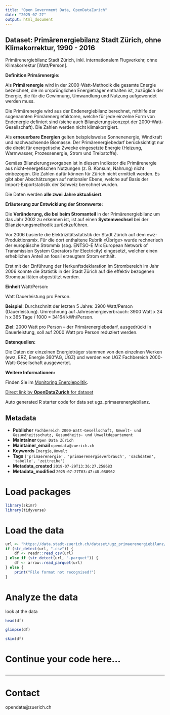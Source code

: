 ```yaml
---
title: "Open Government Data, OpenDataZurich"
date: "2025-07-27"
output: html_document
---
```


## Dataset: Primärenergiebilanz Stadt Zürich, ohne Klimakorrektur, 1990 - 2016


Primärenergiebilanz Stadt Zürich, inkl. internationalem Flugverkehr, ohne Klimakorrektur [Watt/Person].


**Definition Primärenergie:**


Als **Primärenergie** wird in der 2000-Watt-Methodik die gesamte Energie bezeichnet, die im ursprünglichen Energieträger enthalten ist, zuzüglich der Energie, die für die Gewinnung, Umwandlung und Nutzung aufgewendet werden muss.

Die Primärenergie wird aus der Endenergiebilanz berechnet, mithilfe der sogenannten Primärenergiefaktoren, welche für jede einzelne Form von Endenergie definiert sind (siehe auch Bilanzierungskonzept der 2000-Watt-Gesellschaft). Die Zahlen werden nicht klimakorrigiert.

Als **erneuerbare Energien** gelten beispielsweise Sonnenenergie, Windkraft und nachwachsende Biomasse. Der Primärenergiebedarf berücksichtigt nur die direkt für energetische Zwecke eingesetzte Energie (Heizung, Warmwasser, Prozessenergie, Strom und Treibstoffe).

Gemäss Bilanzierungsvorgaben ist in diesem Indikator die Primärenergie aus nicht-energetischen Nutzungen (z. B. Konsum, Nahrung) nicht einbezogen. Die Zahlen dafür können für Zürich nicht ermittelt werden. Es gibt aber Abschätzungen auf nationaler Ebene, welche auf Basis der Import-Exportstatistik der Schweiz berechnet wurden.

Die Daten werden **alle zwei Jahre aktualisiert**.


[]()

**Erläuterung zur Entwicklung der Stromwerte:**


Die **Veränderung, die bei beim Stromanteil** in der Primärenergiebilanz um das Jahr 2002 zu erkennen ist, ist auf einen **Systemwechsel** bei der Bilanzierungsmethodik zurückzuführen. 

Vor 2006 basierte die Elektrizitätsstatistik der Stadt Zürich auf dem ewz-Produktionsmix. Für die dort enthaltene Rubrik «Übrige» wurde rechnerisch der europäische Strommix (sog. ENTSO-E Mix European Network of Transmission System Operators for Electricity) eingesetzt, welcher einen erheblichen Anteil an fossil erzeugtem Strom enthält.

Erst mit der Einführung der Herkunftsdeklaration im Strombereich im Jahr 2006 konnte die Statistik in der Stadt Zürich auf die effektiv bezogenen Stromqualitäten abgestützt werden. 


[]()

**Einheit **Watt/Person**:**


Watt Dauerleistung pro Person. 

**Beispiel**: Durchschnitt der letzten 5 Jahre: 3900 Watt/Person (Dauerleistung).  Umrechnung auf Jahresenergieverbrauch: 3900 Watt x 24 h x 365 Tage / 1000 = 34164 kWh/Person.

**Ziel**: 2000 Watt pro Person – der Primärenergiebedarf, ausgedrückt in Dauerleistung, soll auf 2000 Watt pro Person reduziert werden.


[]()

**Datenquellen:**


Die Daten der einzelnen Energieträger stammen von den einzelnen Werken (ewz, ERZ, Energie 360°AG, UGZ) und werden von UGZ Fachbereich 2000-Watt-Gesellschaft ausgewertet.


[]()

**Weitere Informationen:**


Finden Sie im [Monitoring Energiepolitik](https://www.stadt-zuerich.ch/de/umwelt-und-energie/energie/planung-strategien/monitoring.html).


[]()



[Direct link by **OpenDataZurich** for dataset](https://data.stadt-zuerich.ch/dataset/ugz_primaerenergiebilanz)

Auto generated R starter code for data set ugz_primaerenergiebilanz.

## Metadata

- **Publisher** `Fachbereich 2000-Watt-Gesellschaft, Umwelt- und Gesundheitsschutz, Gesundheits- und Umweltdepartement`
- **Maintainer** `Open Data Zürich`
- **Maintainer_email** `opendata@zuerich.ch`
- **Keywords** `Energie,Umwelt`
- **Tags** `['primaerenergie', 'primaerenergieverbrauch', 'sachdaten', 'tabelle', 'zeitreihe']`
- **Metadata_created** `2019-07-29T13:36:27.258683`
- **Metadata_modified** `2025-07-27T03:47:48.080962`


# Load packages

```r
library(skimr)
library(tidyverse)
```

# Load the data

```r
url <- "https://data.stadt-zuerich.ch/dataset/ugz_primaerenergiebilanz/download/ugz_primaerenergiebilanz.csv"
if (str_detect(url, ".csv")) {
    df <- readr::read_csv(url)
} else if (str_detect(url, ".parquet")) {
    df <- arrow::read_parquet(url)
} else {
    print("File format not recognised!")
}
```

# Analyze the data

look at the data
```r
head(df)
```

```r
glimpse(df)
```

```r
skim(df)
```

# Continue your code here...

```r

```

------------------------------------------------------------------------

# Contact

opendata@zuerich.ch
